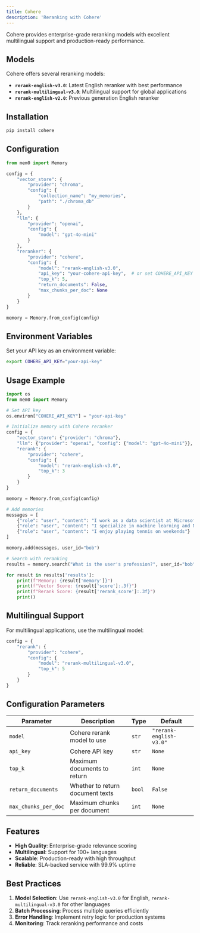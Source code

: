 ```yaml
---
title: Cohere
description: 'Reranking with Cohere'
---
```


Cohere provides enterprise-grade reranking models with excellent multilingual support and production-ready performance.

## Models

Cohere offers several reranking models:

- **`rerank-english-v3.0`**: Latest English reranker with best performance
- **`rerank-multilingual-v3.0`**: Multilingual support for global applications
- **`rerank-english-v2.0`**: Previous generation English reranker

## Installation

```bash
pip install cohere
```

## Configuration

```python Python
from mem0 import Memory

config = {
    "vector_store": {
        "provider": "chroma",
        "config": {
            "collection_name": "my_memories",
            "path": "./chroma_db"
        }
    },
    "llm": {
        "provider": "openai",
        "config": {
            "model": "gpt-4o-mini"
        }
    },
    "reranker": {
        "provider": "cohere",
        "config": {
            "model": "rerank-english-v3.0",
            "api_key": "your-cohere-api-key",  # or set COHERE_API_KEY
            "top_k": 5,
            "return_documents": False,
            "max_chunks_per_doc": None
        }
    }
}

memory = Memory.from_config(config)
```

## Environment Variables

Set your API key as an environment variable:

```bash
export COHERE_API_KEY="your-api-key"
```

## Usage Example

```python Python
import os
from mem0 import Memory

# Set API key
os.environ["COHERE_API_KEY"] = "your-api-key"

# Initialize memory with Cohere reranker
config = {
    "vector_store": {"provider": "chroma"},
    "llm": {"provider": "openai", "config": {"model": "gpt-4o-mini"}},
    "rerank": {
        "provider": "cohere",
        "config": {
            "model": "rerank-english-v3.0",
            "top_k": 3
        }
    }
}

memory = Memory.from_config(config)

# Add memories
messages = [
    {"role": "user", "content": "I work as a data scientist at Microsoft"},
    {"role": "user", "content": "I specialize in machine learning and NLP"},
    {"role": "user", "content": "I enjoy playing tennis on weekends"}
]

memory.add(messages, user_id="bob")

# Search with reranking
results = memory.search("What is the user's profession?", user_id="bob")

for result in results['results']:
    print(f"Memory: {result['memory']}")
    print(f"Vector Score: {result['score']:.3f}")
    print(f"Rerank Score: {result['rerank_score']:.3f}")
    print()
```

## Multilingual Support

For multilingual applications, use the multilingual model:

```python Python
config = {
    "rerank": {
        "provider": "cohere",
        "config": {
            "model": "rerank-multilingual-v3.0",
            "top_k": 5
        }
    }
}
```

## Configuration Parameters

| Parameter | Description | Type | Default |
|-----------|-------------|------|---------|
| `model` | Cohere rerank model to use | `str` | `"rerank-english-v3.0"` |
| `api_key` | Cohere API key | `str` | `None` |
| `top_k` | Maximum documents to return | `int` | `None` |
| `return_documents` | Whether to return document texts | `bool` | `False` |
| `max_chunks_per_doc` | Maximum chunks per document | `int` | `None` |

## Features

- **High Quality**: Enterprise-grade relevance scoring
- **Multilingual**: Support for 100+ languages
- **Scalable**: Production-ready with high throughput
- **Reliable**: SLA-backed service with 99.9% uptime

## Best Practices

1. **Model Selection**: Use `rerank-english-v3.0` for English, `rerank-multilingual-v3.0` for other languages
2. **Batch Processing**: Process multiple queries efficiently
3. **Error Handling**: Implement retry logic for production systems
4. **Monitoring**: Track reranking performance and costs
